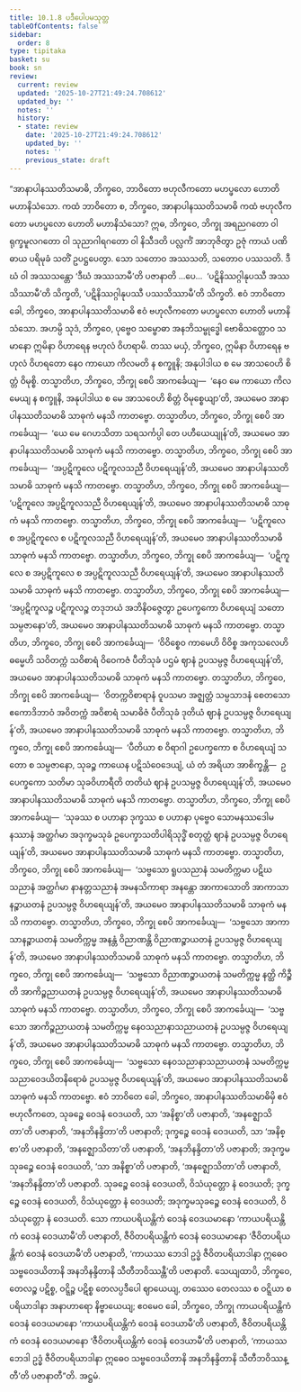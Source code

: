```yaml
---
title: 10.1.8 ပဒီပေါပမသုတ္တ
tableOfContents: false
sidebar:
  order: 8
type: tipitaka
basket: su
book: sn
review:
  current: review
  updated: '2025-10-27T21:49:24.708612'
  updated_by: ''
  notes: ''
  history:
  - state: review
    date: '2025-10-27T21:49:24.708612'
    updated_by: ''
    notes: ''
    previous_state: draft
---
```



<ReviewStatus review={frontmatter.review} showDetails={true} />

<HypothesisAnnotation frontmatter={frontmatter} />

<DynamicBreadcrumb />

<Division number="984" book="sn" e="ch" v="18" p="429">

<Paragraph number="1671" book="sn">
“အာနာပါနဿတိသမာဓိ, ဘိက္ခဝေ, ဘာဝိတော ဗဟုလီကတော မဟပ္ဖလော ဟောတိ မဟာနိသံသော. ကထံ ဘာဝိတော စ, ဘိက္ခဝေ, အာနာပါနဿတိသမာဓိ ကထံ ဗဟုလီကတော မဟပ္ဖလော ဟောတိ မဟာနိသံသော?
</Paragraph>

<Paragraph number="1672" book="sn">
ဣဓ, ဘိက္ခဝေ, ဘိက္ခု အရညဂတော ဝါ ရုက္ခမူလဂတော ဝါ သုညာဂါရဂတော ဝါ နိသီဒတိ ပလ္လင်္ကံ အာဘုဇိတွာ ဥဇုံ ကာယံ ပဏိဓာယ ပရိမုခံ သတိံ ဥပဋ္ဌပေတွာ. သော သတောဝ အဿသတိ, သတောဝ ပဿသတိ. ဒီဃံ ဝါ အဿသန္တော ‘ဒီဃံ အဿသာမီ’တိ ပဇာနာတိ …ပေ…  ‘ပဋိနိဿဂ္ဂါနုပဿီ အဿသိဿာမီ’တိ သိက္ခတိ, ‘ပဋိနိဿဂ္ဂါနုပဿီ ပဿသိဿာမီ’တိ သိက္ခတိ. ဧဝံ ဘာဝိတော ခေါ, ဘိက္ခဝေ, အာနာပါနဿတိသမာဓိ ဧဝံ ဗဟုလီကတော မဟပ္ဖလော ဟောတိ မဟာနိသံသော.
</Paragraph>

<Paragraph number="1673" book="sn">
အဟမ္ပိ သုဒံ, ဘိက္ခဝေ, ပုဗ္ဗေဝ သမ္ဗောဓာ အနဘိသမ္ဗုဒ္ဓေါ ဗောဓိသတ္တောဝ သမာနော ဣမိနာ ဝိဟာရေန ဗဟုလံ ဝိဟရာမိ. တဿ မယှံ, ဘိက္ခဝေ, ဣမိနာ ဝိဟာရေန ဗဟုလံ ဝိဟရတော နေဝ ကာယော ကိလမတိ န စက္ခူနိ; အနုပါဒါယ စ မေ အာသဝေဟိ စိတ္တံ ဝိမုစ္စိ.
</Paragraph>

<Paragraph number="1674" book="sn">
တသ္မာတိဟ, ဘိက္ခဝေ, ဘိက္ခု စေပိ အာကင်္ခေယျ—  ‘နေဝ မေ ကာယော ကိလမေယျ န စက္ခူနိ, အနုပါဒါယ စ မေ အာသဝေဟိ စိတ္တံ ဝိမုစ္စေယျာ’တိ, အယမေဝ အာနာပါနဿတိသမာဓိ သာဓုကံ မနသိ ကာတဗ္ဗော.
</Paragraph>

<Paragraph number="1675" book="sn">
တသ္မာတိဟ, ဘိက္ခဝေ, ဘိက္ခု စေပိ အာကင်္ခေယျ—  ‘ယေ မေ ဂေဟသိတာ သရသင်္ကပ္ပါ တေ ပဟီယေယျုန်’တိ, အယမေဝ အာနာပါနဿတိသမာဓိ သာဓုကံ မနသိ ကာတဗ္ဗော.
</Paragraph>

<Paragraph number="1676" book="sn">
တသ္မာတိဟ, ဘိက္ခဝေ, ဘိက္ခု စေပိ အာကင်္ခေယျ—  ‘အပ္ပဋိကူလေ ပဋိကူလသညီ ဝိဟရေယျန်’တိ, အယမေဝ အာနာပါနဿတိသမာဓိ သာဓုကံ မနသိ ကာတဗ္ဗော.
</Paragraph>

<Paragraph number="1677" book="sn">
တသ္မာတိဟ, ဘိက္ခဝေ, ဘိက္ခု စေပိ အာကင်္ခေယျ—  ‘ပဋိကူလေ အပ္ပဋိကူလသညီ ဝိဟရေယျန်’တိ, အယမေဝ အာနာပါနဿတိသမာဓိ သာဓုကံ မနသိ ကာတဗ္ဗော.
</Paragraph>

<Paragraph number="1678" book="sn">
တသ္မာတိဟ, ဘိက္ခဝေ, ဘိက္ခု စေပိ အာကင်္ခေယျ—  ‘ပဋိကူလေ စ အပ္ပဋိကူလေ စ ပဋိကူလသညီ ဝိဟရေယျန်’တိ, အယမေဝ အာနာပါနဿတိသမာဓိ သာဓုကံ မနသိ ကာတဗ္ဗော.
</Paragraph>

<Paragraph number="1679" book="sn">
တသ္မာတိဟ, ဘိက္ခဝေ, ဘိက္ခု စေပိ အာကင်္ခေယျ—  ‘ပဋိကူလေ စ အပ္ပဋိကူလေ စ အပ္ပဋိကူလသညီ ဝိဟရေယျန်’တိ, အယမေဝ အာနာပါနဿတိသမာဓိ သာဓုကံ မနသိ ကာတဗ္ဗော.
</Paragraph>

<Paragraph number="1680" book="sn">
တသ္မာတိဟ, ဘိက္ခဝေ, ဘိက္ခု စေပိ အာကင်္ခေယျ—  ‘အပ္ပဋိကူလဉ္စ ပဋိကူလဉ္စ တဒုဘယံ အဘိနိဝဇ္ဇေတွာ ဥပေက္ခကော ဝိဟရေယျံ သတော သမ္ပဇာနော’တိ, အယမေဝ အာနာပါနဿတိသမာဓိ သာဓုကံ မနသိ ကာတဗ္ဗော.
</Paragraph>

<Paragraph number="1681" book="sn">
တသ္မာတိဟ, ဘိက္ခဝေ, ဘိက္ခု စေပိ အာကင်္ခေယျ—  ‘ဝိဝိစ္စေဝ ကာမေဟိ ဝိဝိစ္စ အကုသလေဟိ ဓမ္မေဟိ သဝိတက္ကံ သဝိစာရံ ဝိဝေကဇံ ပီတိသုခံ ပဌမံ ဈာနံ ဥပသမ္ပဇ္ဇ ဝိဟရေယျန်’တိ, အယမေဝ အာနာပါနဿတိသမာဓိ သာဓုကံ မနသိ ကာတဗ္ဗော.
</Paragraph>

<Paragraph number="1682" book="sn">
တသ္မာတိဟ, ဘိက္ခဝေ, ဘိက္ခု စေပိ အာကင်္ခေယျ—  ‘ဝိတက္ကဝိစာရာနံ ဝူပသမာ အဇ္ဈတ္တံ သမ္ပသာဒနံ စေတသော ဧကောဒိဘာဝံ အဝိတက္ကံ အဝိစာရံ သမာဓိဇံ ပီတိသုခံ ဒုတိယံ ဈာနံ ဥပသမ္ပဇ္ဇ ဝိဟရေယျန်’တိ, အယမေဝ အာနာပါနဿတိသမာဓိ သာဓုကံ မနသိ ကာတဗ္ဗော.
</Paragraph>

<Paragraph number="1683" book="sn">
တသ္မာတိဟ, ဘိက္ခဝေ, ဘိက္ခု စေပိ အာကင်္ခေယျ—  ‘ပီတိယာ စ ဝိရာဂါ ဥပေက္ခကော စ ဝိဟရေယျံ သတော စ သမ္ပဇာနော, သုခဉ္စ ကာယေန ပဋိသံဝေဒေယျံ, ယံ တံ အရိယာ အာစိက္ခန္တိ—  ဥပေက္ခကော သတိမာ သုခဝိဟာရီတိ တတိယံ ဈာနံ ဥပသမ္ပဇ္ဇ ဝိဟရေယျန်’တိ, အယမေဝ အာနာပါနဿတိသမာဓိ သာဓုကံ မနသိ ကာတဗ္ဗော.
</Paragraph>

<Paragraph number="1684" book="sn">
တသ္မာတိဟ, ဘိက္ခဝေ, ဘိက္ခု စေပိ အာကင်္ခေယျ—  ‘သုခဿ စ ပဟာနာ ဒုက္ခဿ စ ပဟာနာ ပုဗ္ဗေဝ သောမနဿဒေါမနဿာနံ အတ္ထင်္ဂမာ အဒုက္ခမသုခံ ဥပေက္ခာသတိပါရိသုဒ္ဓိံ စတုတ္ထံ ဈာနံ ဥပသမ္ပဇ္ဇ ဝိဟရေယျန်’တိ, အယမေဝ အာနာပါနဿတိသမာဓိ သာဓုကံ မနသိ ကာတဗ္ဗော.
</Paragraph>

<Paragraph number="1685" book="sn">
တသ္မာတိဟ, ဘိက္ခဝေ, ဘိက္ခု စေပိ အာကင်္ခေယျ—  ‘သဗ္ဗသော ရူပသညာနံ သမတိက္ကမာ ပဋိဃသညာနံ အတ္ထင်္ဂမာ နာနတ္တသညာနံ အမနသိကာရာ အနန္တော အာကာသောတိ အာကာသာနဉ္စာယတနံ ဥပသမ္ပဇ္ဇ ဝိဟရေယျန်’တိ, အယမေဝ အာနာပါနဿတိသမာဓိ သာဓုကံ မနသိ ကာတဗ္ဗော.
</Paragraph>

<Paragraph number="1686" book="sn">
တသ္မာတိဟ, ဘိက္ခဝေ, ဘိက္ခု စေပိ အာကင်္ခေယျ—  ‘သဗ္ဗသော အာကာသာနဉ္စာယတနံ သမတိက္ကမ္မ အနန္တံ ဝိညာဏန္တိ ဝိညာဏဉ္စာယတနံ ဥပသမ္ပဇ္ဇ ဝိဟရေယျန်’တိ, အယမေဝ အာနာပါနဿတိသမာဓိ သာဓုကံ မနသိ ကာတဗ္ဗော.
</Paragraph>

<Paragraph number="1687" book="sn">
တသ္မာတိဟ, ဘိက္ခဝေ, ဘိက္ခု စေပိ အာကင်္ခေယျ—  ‘သဗ္ဗသော ဝိညာဏဉ္စာယတနံ သမတိက္ကမ္မ နတ္ထိ ကိဉ္စီတိ အာကိဉ္စညာယတနံ ဥပသမ္ပဇ္ဇ ဝိဟရေယျန်’တိ, အယမေဝ အာနာပါနဿတိသမာဓိ သာဓုကံ မနသိ ကာတဗ္ဗော.
</Paragraph>

<Paragraph number="1688" book="sn">
တသ္မာတိဟ, ဘိက္ခဝေ, ဘိက္ခု စေပိ အာကင်္ခေယျ—  ‘သဗ္ဗသော အာကိဉ္စညာယတနံ သမတိက္ကမ္မ နေဝသညာနာသညာယတနံ ဥပသမ္ပဇ္ဇ ဝိဟရေယျန်’တိ, အယမေဝ အာနာပါနဿတိသမာဓိ သာဓုကံ မနသိ ကာတဗ္ဗော.
</Paragraph>

<Paragraph number="1689" book="sn">
တသ္မာတိဟ, ဘိက္ခဝေ, ဘိက္ခု စေပိ အာကင်္ခေယျ—  ‘သဗ္ဗသော နေဝသညာနာသညာယတနံ သမတိက္ကမ္မ သညာဝေဒယိတနိရောဓံ ဥပသမ္ပဇ္ဇ ဝိဟရေယျန်’တိ, အယမေဝ အာနာပါနဿတိသမာဓိ သာဓုကံ မနသိ ကာတဗ္ဗော.
</Paragraph>

<Paragraph number="1690" book="sn">
ဧဝံ ဘာဝိတေ ခေါ, ဘိက္ခဝေ, အာနာပါနဿတိသမာဓိမှိ ဧဝံ ဗဟုလီကတေ, သုခဉ္စေ ဝေဒနံ ဝေဒယတိ, သာ ‘အနိစ္စာ’တိ ပဇာနာတိ, ‘အနဇ္ဈောသိတာ’တိ ပဇာနာတိ, ‘အနဘိနန္ဒိတာ’တိ ပဇာနာတိ; ဒုက္ခဉ္စေ ဝေဒနံ ဝေဒယတိ, သာ ‘အနိစ္စာ’တိ ပဇာနာတိ, ‘အနဇ္ဈောသိတာ’တိ ပဇာနာတိ, ‘အနဘိနန္ဒိတာ’တိ ပဇာနာတိ; အဒုက္ခမသုခဉ္စေ ဝေဒနံ ဝေဒယတိ, ‘သာ အနိစ္စာ’တိ ပဇာနာတိ, ‘အနဇ္ဈောသိတာ’တိ ပဇာနာတိ, ‘အနဘိနန္ဒိတာ’တိ ပဇာနာတိ.
</Paragraph>

<Paragraph number="1691" book="sn">
သုခဉ္စေ ဝေဒနံ ဝေဒယတိ, ဝိသံယုတ္တော နံ ဝေဒယတိ; ဒုက္ခဉ္စေ ဝေဒနံ ဝေဒယတိ, ဝိသံယုတ္တော နံ ဝေဒယတိ; အဒုက္ခမသုခဉ္စေ ဝေဒနံ ဝေဒယတိ, ဝိသံယုတ္တော နံ ဝေဒယတိ. သော ကာယပရိယန္တိကံ ဝေဒနံ ဝေဒယမာနော ‘ကာယပရိယန္တိကံ ဝေဒနံ ဝေဒယာမီ’တိ ပဇာနာတိ, ဇီဝိတပရိယန္တိကံ ဝေဒနံ ဝေဒယမာနော ‘ဇီဝိတပရိယန္တိကံ ဝေဒနံ ဝေဒယာမီ’တိ ပဇာနာတိ, ‘ကာယဿ ဘေဒါ ဥဒ္ဓံ ဇီဝိတပရိယာဒါနာ ဣဓေဝ သဗ္ဗဝေဒယိတာနိ အနဘိနန္ဒိတာနိ သီတီဘဝိဿန္တီ’တိ ပဇာနာတိ.
</Paragraph>

<Paragraph number="1692" book="sn">
သေယျထာပိ, ဘိက္ခဝေ, တေလဉ္စ ပဋိစ္စ, ဝဋ္ဋိဉ္စ ပဋိစ္စ တေလပ္ပဒီပေါ ဈာယေယျ, တဿေဝ တေလဿ စ ဝဋ္ဋိယာ စ ပရိယာဒါနာ အနာဟာရော နိဗ္ဗာယေယျ; ဧဝမေဝ ခေါ, ဘိက္ခဝေ, ဘိက္ခု ကာယပရိယန္တိကံ ဝေဒနံ ဝေဒယမာနော ‘ကာယပရိယန္တိကံ ဝေဒနံ ဝေဒယာမီ’တိ ပဇာနာတိ, ဇီဝိတပရိယန္တိကံ ဝေဒနံ ဝေဒယမာနော ‘ဇီဝိတပရိယန္တိကံ ဝေဒနံ ဝေဒယာမီ’တိ ပဇာနာတိ, ‘ကာယဿ ဘေဒါ ဥဒ္ဓံ ဇီဝိတပရိယာဒါနာ ဣဓေဝ သဗ္ဗဝေဒယိတာနိ အနဘိနန္ဒိတာနိ သီတီဘဝိဿန္တီ’တိ ပဇာနာတီ”တိ.

</Paragraph>
</Division>

<Paragraph number="1693" type="center" book="sn">
အဋ္ဌမံ.
</Paragraph>